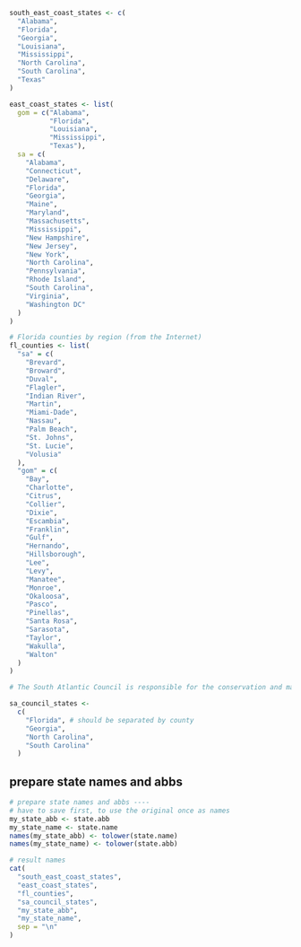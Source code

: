 ```r
south_east_coast_states <- c(
  "Alabama",
  "Florida",
  "Georgia",
  "Louisiana",
  "Mississippi",
  "North Carolina",
  "South Carolina",
  "Texas"
)

east_coast_states <- list(
  gom = c("Alabama",
          "Florida",
          "Louisiana",
          "Mississippi",
          "Texas"),
  sa = c(
    "Alabama",
    "Connecticut",
    "Delaware",
    "Florida",
    "Georgia",
    "Maine",
    "Maryland",
    "Massachusetts",
    "Mississippi",
    "New Hampshire",
    "New Jersey",
    "New York",
    "North Carolina",
    "Pennsylvania",
    "Rhode Island",
    "South Carolina",
    "Virginia",
    "Washington DC"
  )
)

# Florida counties by region (from the Internet)
fl_counties <- list(
  "sa" = c(
    "Brevard",
    "Broward",
    "Duval",
    "Flagler",
    "Indian River",
    "Martin",
    "Miami-Dade",
    "Nassau",
    "Palm Beach",
    "St. Johns",
    "St. Lucie",
    "Volusia"
  ),
  "gom" = c(
    "Bay",
    "Charlotte",
    "Citrus",
    "Collier",
    "Dixie",
    "Escambia",
    "Franklin",
    "Gulf",
    "Hernando",
    "Hillsborough",
    "Lee",
    "Levy",
    "Manatee",
    "Monroe",
    "Okaloosa",
    "Pasco",
    "Pinellas",
    "Santa Rosa",
    "Sarasota",
    "Taylor",
    "Wakulla",
    "Walton"
  )
)

# The South Atlantic Council is responsible for the conservation and management of fishery resources in federal waters ranging from 3 to 200 miles off the coasts of North Carolina, South Carolina, Georgia, and east Florida to Key West.

sa_council_states <-
  c(
    "Florida", # should be separated by county
    "Georgia",
    "North Carolina",
    "South Carolina"
  )
```

## prepare state names and abbs 

```r
# prepare state names and abbs ----
# have to save first, to use the original once as names
my_state_abb <- state.abb
my_state_name <- state.name
names(my_state_abb) <- tolower(state.name)
names(my_state_name) <- tolower(state.abb)

# result names
cat(
  "south_east_coast_states",
  "east_coast_states",
  "fl_counties",
  "sa_council_states",
  "my_state_abb",
  "my_state_name",
  sep = "\n"
)
```

